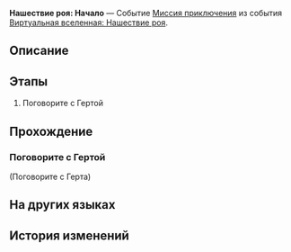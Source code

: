{{Дополнить|Диалоги.}}
{{Миссия Инфобокс
|id              = 8013104
|Название        = 
|Изображение     = Миссия Освоения Нашествие роя Начало.png
|Тип             = Миссия приключения
|События         = Виртуальная вселенная: Нашествие роя
|Глава           = 
|Условия         = Завершена {{cx}}<!--Hidden Mission ID 8013103-->
|Персонажи       = Герта; Первопроходец
|СтартЛокация    = Офис Герты
|Мир             = Космическая станция «Герта»
|Локации         = Офис Герты
|Предыдущая      = 
|Следующая       = Нашествие роя: Экспериментальное обучение&nbsp;I
|Награды         = Кредиты*5 000
}}
'''Нашествие роя: Начало''' — Событие [[Миссия приключения]] из события [[Виртуальная вселенная: Нашествие роя]].

==Описание==
{{Описание|<!--официальное описание из Перекрёстка судеб-->}}

==Этапы==
# Поговорите с Гертой

==Прохождение==
{{Дополнить}}


===Поговорите с Гертой===
{{Описание миссии|локация=Офис Герты|Герта, Жуань Мэй, Скрюллум и Стивен совместными усилиями выпустили первое большое обновление для Виртуальной вселенной! У каждого из гениев были свои идеи по созданию проекта, и они вложили в него много хорошего. Стивен создал Кости визита, чтобы сделать тестирование ещё интереснее. По его словам, в них запечатана сила различных Путей, которая может очень пригодиться, когда вы нанесёте визит Эонам. Хм... А он правда изучает Эонов или же делает игру?}}
{{Диалог Начало}}


;(Поговорите с Герта)
<!--Unknown TalkSentence: 100060154-->
{{Диалог Конец}}

==На других языках==
{{На других языках
|en   = Swarm Disaster: The Beginning
|zhs  = 寰宇蝗灾：开启
|zht  = 寰宇蝗災：開啟
|ja   = 宇宙の蝗害：始動
|ko   = 곤충 떼 재난: 시작
|es   = La Plaga: comienzo
|fr   = Le commencement du Désastre de l'Essaim
|ru   = Нашествие роя: Начало
|th   = หายนะแห่งมวลแมลง: การเริ่มต้น
|vi   = Thảm Họa Đàn Côn Trùng: Mở
|de   = Schwarmkatastrophe: Der Anfang
|id   = Bencana Swarm: Awal
|pt   = O Desastre do Enxame: O Início
}}

==История изменений==
{{История изменений|2.7}}
